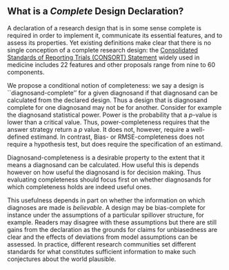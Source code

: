 

## What is a *Complete*  Design Declaration?

A declaration of a research design that is in some sense complete is required in order to implement it, communicate its essential features, and to assess its properties. Yet existing definitions make clear that there is no single conception of a complete research design: the [Consolidated Standards of Reporting Trials (CONSORT) Statement](http://www.consort-statement.org) widely used in medicine includes 22 features and other proposals range from nine to 60 components.


We propose a conditional notion of completeness: we say a design is ``diagnosand-complete'' for a given diagnosand if that diagnosand can be calculated from the declared design. Thus a design that is diagnosand complete for one diagnosand may not be for another. Consider for example the diagnosand statistical power.  Power is the probability that a *p*-value is lower than a critical value. Thus, power-completeness requires that the answer strategy return a *p* value.  It does not, however, require a well-defined estimand. In contrast, Bias- or RMSE-completeness does not require a hypothesis test, but does require the specification of an estimand. 

Diagnosand-completeness is a desirable property to the extent that it means a diagnosand can be calculated. How useful this is depends however on how useful the diagnosand is for decision making. Thus evaluating completeness should focus first on whether diagnosands for which completeness holds are indeed useful ones.

This usefulness depends in part on whether the information on which diagnoses are made is *believable*. A design may be bias-complete for instance under the assumptions of a particular spillover structure, for example. Readers may disagree with these assumptions but there are still gains from the declaration as the grounds for claims for unbiasedness are clear and the effects of deviations from model assumptions can be assessed. In practice, different research communities set different standards for what constitutes sufficient information to make such conjectures about the world plausible. 
